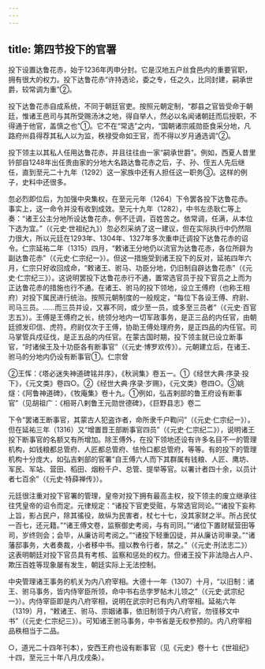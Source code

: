 ```yaml
---
---
---
```

title: 第四节投下的官署
---



投下设置达鲁花赤，始于1236年丙申分封。它是汉地五户丝食邑内的重要官职，拥有很大的权力。投下达鲁花赤“许持选论，委之专，任之久，比同封建，嗣承世爵，较常调为重”②。

投下达鲁花赤自成系统，不同于朝廷官吏。按照元朝定制，“郡县之官皆受命于朝廷，惟诸王邑司与其所受赐汤沐之地，得自举人，然必以名闻诸朝廷而后授职，不得通于他官，盖慎之也”①。它不在“常选”之内，“国朝诸宗戚勋臣食采分地，凡路府州县得荐其私人以为监，秩禄受命如王官，而不得以岁月通选调”②。

投下领主以其私人任用达鲁花赤，并且往往由一家“嗣承世爵”。例如，西夏人昔里钤部自1248年出任贵由家的分地大名路达鲁花赤之后，子、孙、侄五人先后继任，直到至元二十九年（1292）这一家族中还有人担任这一职务③。这样的例子，史料中还很多。

忽必烈即位后，为加强中央集权，在至元元年（1264）下令罢各投下达鲁花赤。事实上，这一命令并没有收到成效。至元十九年（1282），中书左丞耿仁等上奏：“诸王公主分地所设达鲁花赤，例不迁调，百姓苦之。依常调，任满，从本位下选为宜。”（《元史·世祖纪九》）忽必烈采纳了这一建议，但在实际执行中仍然阻力很大，所以元廷在1293年、1304年、1327年多次重申迁调投下达鲁花赤的诏令。仁宗延祐二年（1315）四月，“敕诸王分地仍以流官为达鲁花赤，各位所辟为副达鲁花赤”（《元史·仁宗纪一》）。但这一措施受到诸王投下的反对，延祐四年六月，仁宗只好收回成命，“敕诸王、驸马、功臣分地，仍旧制自辟达鲁花赤”（《元史·仁宗纪三》）。这说明罢投下达鲁花赤行不通，置常选官员于投下官员之上而为正达鲁花赤的措施也行不通。在诸王、驸马的投下领地，设立王傅府（也称王相府）对投下属民进行统治。按照元朝制度的一般规定，“每位下各设王傅、府尉、司马三员。……而三员并设，又寡不同，或少至一员，或多至三员者”（《元史·百官志五》）。王傅是王傅府之长，统领分地内一切军政事务，是正三品的内任官，由朝廷颁发印信、虎符。府尉仅次于王傅，协助王傅处理府务，是正四品的内任官。司马掌管兵戍征伐，是正五品的内任官。在蒙古国时期，投下领主就已设立断事官，“时诸侯王及十功臣各有断事官”（《元史·博罗欢传》）。元朝建立后，在诸王、驸马的分地内仍设有断事官①。仁宗曾

②王恽：《塔必迷失神道碑铭并序》，《秋涧集》卷五一。①《经世大典·序录·投下》，《元文类》卷四○。②《经世大典·序录·岁赐》，《元文类》卷四○。③姚燧：《阿鲁神道碑》，《牧庵集》卷十九。①例如，弘吉剌部的鲁王府设有断事官”（见胡祖广：《相哥八剌鲁王元勋世德碑》，《巨野县志》卷二

下令“罢诸王断事官，其蒙古人犯盗诈者，命所隶千户鞫问”（《元史·仁宗纪一》）。但在延祐三年（1316）又“增置晋王部断事官四员”（《元史·仁宗纪二》），说明诸王投下断事官的名额又有所增加。除王傅外，在投下领地还设有许多名目不一的管理机构，如钱粮都总管府、人匠都总管府、怯怜口都总管府，等等。有的投下的管理机构十分庞大，如弘吉剌部的官署“自王傅六人而下其群属有钱粮、人匠、鹰坊、军民、军站、营田、稻田、烟粉千户、总管、提举等官。以署计者四十余，以员计者七百余”（《元史·特薛禅传》）。

元廷很注重对投下官署的管理，皇帝对投下拥有最高主权，投下领主的废立继承往往凭皇帝的诏令而定。元律规定：“诸投下官吏受赃，与常选官同论。”“诸投下妄称上旨，影占民户，除其徭役，故纵为民害者，杖七十七，没其家财之半。所占民仗一百七，还元籍。”“诸王傅文卷，监察御史考阅，与有司同。”“诸位下置财赋营田等司，岁终则会；会毕，从廉访司考阅之。”“诸投下轻重囚徒，并从廉访司审录。”“诸藩邸事务，大者奏裁，小者移中书。擅以教令行者，禁之。”（《元史·刑法志二》）这表明朝廷对投下官员具有考核、监察和惩处的权力。但诸王投下非法隐占人户、欺压百姓等现象屡有发生，朝廷实际上无法控制。

中央管理诸王事务的机关为内八府宰相。大德十一年（1307）十月，“以旧制：诸王、驸马事务，皆内侍宰臣所领，命中书右丞孛罗帖木儿领之”（《元史·武宗纪一》）。内侍宰臣即是内八府宰相，说明在武宗时已有内八府宰相。延祐六年（1319）月，“敕诸王、驸马、宗姻诸事，依旧制领于内八府官，勿径移文中书”（《元史·仁宗纪三》）。可知诸王驸马事务，中书省是无权参预的。内八府宰相品秩相当于二品。

○，道光二十四年刊本），安西王府也设有断事官（见《元史》卷十七《世祖纪》十四，至元三十年八月戊戌条）。
